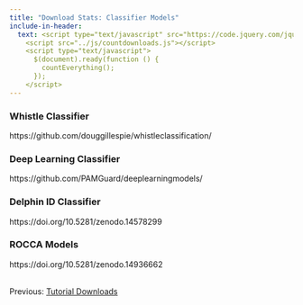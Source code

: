 ```yaml
---
title: "Download Stats: Classifier Models"
include-in-header: 
  text: <script type="text/javascript" src="https://code.jquery.com/jquery-1.7.1.min.js"></script>
    <script src="../js/countdownloads.js"></script>
    <script type="text/javascript">
      $(document).ready(function () {
        countEverything();
      });
    </script>
---
```


```{=html}
<style>
table, th, td { 
/*  width: 100%;*/
  border: 1px solid; 
  padding-left: 10px;
  padding-right: 10px;
}
</style>
```

<h3>Whistle Classifier</h3>

::: pgdownload
https://github.com/douggillespie/whistleclassification/
:::

<h3>Deep Learning Classifier</h3>

::: pgdownload
https://github.com/PAMGuard/deeplearningmodels/
:::

<h3>Delphin ID Classifier</h3>

::: pgdownload
https://doi.org/10.5281/zenodo.14578299
:::

<h3>ROCCA Models</h3>

::: pgdownload
https://doi.org/10.5281/zenodo.14936662
:::

<br> Previous: [Tutorial Downloads](tutorialstats.qmd)
